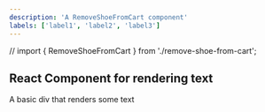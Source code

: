 ```yaml
---
description: 'A RemoveShoeFromCart component'
labels: ['label1', 'label2', 'label3']
---
```


// import { RemoveShoeFromCart } from './remove-shoe-from-cart';

## React Component for rendering text

A basic div that renders some text

<!-- ### Component usage
```js
<RemoveShoeFromCart text="hello from RemoveShoeFromCart" />
```

### Using props to customize the text

Modify the text to see it change live:
```js live
<RemoveShoeFromCart text="hello from RemoveShoeFromCart" />
``` -->
